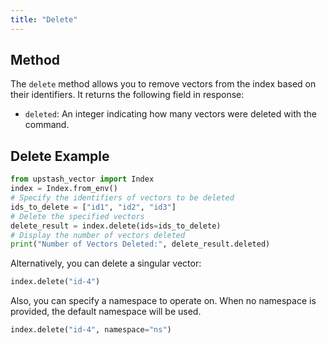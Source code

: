```yaml
---
title: "Delete"
---
```

## Method
The `delete` method allows you to remove vectors from the index based on their identifiers. It returns the following field in response:
- `deleted`: An integer indicating how many vectors were deleted with the command.
## Delete Example
```python
from upstash_vector import Index
index = Index.from_env()
# Specify the identifiers of vectors to be deleted
ids_to_delete = ["id1", "id2", "id3"]
# Delete the specified vectors
delete_result = index.delete(ids=ids_to_delete)
# Display the number of vectors deleted
print("Number of Vectors Deleted:", delete_result.deleted)
```
Alternatively, you can delete a singular vector:
```python
index.delete("id-4")
```
Also, you can specify a namespace to operate on. When no namespace
is provided, the default namespace will be used.
```python
index.delete("id-4", namespace="ns")
```